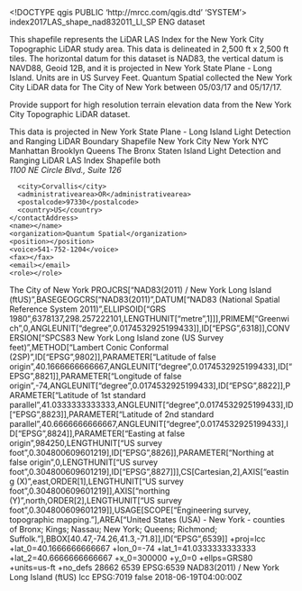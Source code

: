 <!DOCTYPE qgis PUBLIC 'http://mrcc.com/qgis.dtd' 'SYSTEM'>
<qgis version="3.36.0-Maidenhead">
  <identifier>index2017LAS_shape_nad832011_LI_SP</identifier>
  <parentidentifier></parentidentifier>
  <language>ENG</language>
  <type>dataset</type>
  <title>NYC 2017 LiDAR Topographic LAS Index</title>
  <abstract>This shapefile represents the LiDAR LAS Index for the New York City Topographic LiDAR study area. This data is delineated in 2,500 ft x 2,500 ft tiles. The horizontal datum for this dataset is NAD83, the vertical datum is NAVD88, Geoid 12B, and it is projected in New York State Plane - Long Island. Units are in US Survey Feet. Quantum Spatial collected the New York City LiDAR data for The City of New York between 05/03/17 and 05/17/17.

Provide support for high resolution terrain elevation data from the New York City Topographic LiDAR dataset. 

This data is projected in New York State Plane - Long Island</abstract>
  <keywords vocabulary="Search keys">
    <keyword>Light Detection and Ranging</keyword>
    <keyword>LiDAR</keyword>
    <keyword>Boundary</keyword>
    <keyword>Shapefile</keyword>
    <keyword>New York City</keyword>
    <keyword>New York</keyword>
    <keyword>NYC</keyword>
    <keyword>Manhattan</keyword>
    <keyword>Brooklyn</keyword>
    <keyword>Queens</keyword>
    <keyword>The Bronx</keyword>
    <keyword>Staten Island</keyword>
  </keywords>
  <keywords vocabulary="gmd:topicCategory">
    <keyword>Light Detection and Ranging</keyword>
    <keyword> LiDAR</keyword>
    <keyword> LAS Index</keyword>
    <keyword> Shapefile</keyword>
  </keywords>
  <contact>
    <contactAddress>
      <type>both</type>
      <address>1100 NE Circle Blvd., Suite 126</address>
      <city>Corvallis</city>
      <administrativearea>OR</administrativearea>
      <postalcode>97330</postalcode>
      <country>US</country>
    </contactAddress>
    <name></name>
    <organization>Quantum Spatial</organization>
    <position></position>
    <voice>541-752-1204</voice>
    <fax></fax>
    <email></email>
    <role></role>
  </contact>
  <links/>
  <dates>
    <date type="Published" value="2018-06-19T00:00:00"/>
  </dates>
  <fees></fees>
  <rights>The City of New York</rights>
  <encoding></encoding>
  <crs>
    <spatialrefsys nativeFormat="Wkt">
      <wkt>PROJCRS["NAD83(2011) / New York Long Island (ftUS)",BASEGEOGCRS["NAD83(2011)",DATUM["NAD83 (National Spatial Reference System 2011)",ELLIPSOID["GRS 1980",6378137,298.257222101,LENGTHUNIT["metre",1]]],PRIMEM["Greenwich",0,ANGLEUNIT["degree",0.0174532925199433]],ID["EPSG",6318]],CONVERSION["SPCS83 New York Long Island zone (US Survey feet)",METHOD["Lambert Conic Conformal (2SP)",ID["EPSG",9802]],PARAMETER["Latitude of false origin",40.1666666666667,ANGLEUNIT["degree",0.0174532925199433],ID["EPSG",8821]],PARAMETER["Longitude of false origin",-74,ANGLEUNIT["degree",0.0174532925199433],ID["EPSG",8822]],PARAMETER["Latitude of 1st standard parallel",41.0333333333333,ANGLEUNIT["degree",0.0174532925199433],ID["EPSG",8823]],PARAMETER["Latitude of 2nd standard parallel",40.6666666666667,ANGLEUNIT["degree",0.0174532925199433],ID["EPSG",8824]],PARAMETER["Easting at false origin",984250,LENGTHUNIT["US survey foot",0.304800609601219],ID["EPSG",8826]],PARAMETER["Northing at false origin",0,LENGTHUNIT["US survey foot",0.304800609601219],ID["EPSG",8827]]],CS[Cartesian,2],AXIS["easting (X)",east,ORDER[1],LENGTHUNIT["US survey foot",0.304800609601219]],AXIS["northing (Y)",north,ORDER[2],LENGTHUNIT["US survey foot",0.304800609601219]],USAGE[SCOPE["Engineering survey, topographic mapping."],AREA["United States (USA) - New York - counties of Bronx; Kings; Nassau; New York; Queens; Richmond; Suffolk."],BBOX[40.47,-74.26,41.3,-71.8]],ID["EPSG",6539]]</wkt>
      <proj4>+proj=lcc +lat_0=40.1666666666667 +lon_0=-74 +lat_1=41.0333333333333 +lat_2=40.6666666666667 +x_0=300000 +y_0=0 +ellps=GRS80 +units=us-ft +no_defs</proj4>
      <srsid>28662</srsid>
      <srid>6539</srid>
      <authid>EPSG:6539</authid>
      <description>NAD83(2011) / New York Long Island (ftUS)</description>
      <projectionacronym>lcc</projectionacronym>
      <ellipsoidacronym>EPSG:7019</ellipsoidacronym>
      <geographicflag>false</geographicflag>
    </spatialrefsys>
  </crs>
  <extent>
    <spatial crs="EPSG:6539" minx="-74.25830000000000553" minz="0" dimensions="2" maxz="0" miny="40.49510000000000076" maxx="-73.69799999999999329" maxy="40.9164999999999992"/>
    <temporal>
      <period>
        <start>2018-06-19T04:00:00Z</start>
        <end></end>
      </period>
    </temporal>
  </extent>
</qgis>
